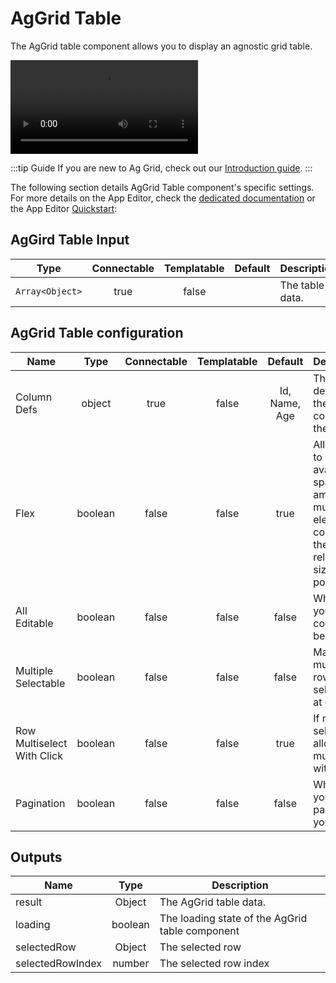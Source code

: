 

# AgGrid Table

The AgGrid table component allows you to display an agnostic grid table.

<video
    className="border-2 rounded-xl object-cover w-full h-full dark:border-gray-800"
    autoPlay
    controls
    src="/videos/aggrid_table.mp4"
    alt="aggrid table"
/>
<br/>

:::tip Guide
If you are new to Ag Grid, check out our [Introduction guide](../../misc/9_guides/aggrid_table/index.md).
:::

The following section details AgGrid Table component's specific settings. For more details on the App Editor, check the [dedicated documentation](../0_app_editor/index.mdx) or the App Editor [Quickstart](../../getting_started/7_apps_quickstart/index.mdx):

<div class="grid grid-cols-2 gap-6 mb-4">
    <DocCard
        color="orange"
        title="App Editor Documentation"
        description="The app editor is a low-code builder to create custom User Interfaces with components linked to runnables (scripts & flows)."
        href="/docs/apps/app_editor"
    />
    <DocCard
        color="orange"
        title="Apps Quickstart"
        description="Learn how to build your first app in a matter of minutes."
        href="/docs/getting_started/apps_quickstart"
    />
</div>

## AgGird Table Input

|      Type       | Connectable | Templatable | Default | Description     |
| :-------------: | :---------: | :---------: | :-----: | --------------- |
| `Array<Object>` |    true     |    false    |         | The table data. |

## AgGrid Table configuration

| Name                       |  Type   | Connectable | Templatable |    Default    | Description                                                                                                     |
| -------------------------- | :-----: | :---------: | :---------: | :-----------: | --------------------------------------------------------------------------------------------------------------- |
| Column Defs                | object  |    true     |    false    | Id, Name, Age | The definition of the columns & their name.                                                                     |
| Flex                       | boolean |    false    |    false    |     true      | Allows you to distribute available space among multiple elements to control their relative sizes and positions. |
| All Editable               | boolean |    false    |    false    |     false     | Whether you want all columns to be editable.                                                                    |
| Multiple Selectable        | boolean |    false    |    false    |     false     | Make multiple rows selectable at once.                                                                          |
| Row Multiselect With Click | boolean |    false    |    false    |     true      | If multiple selectable, allow multiselect with click.                                                           |
| Pagination                 | boolean |    false    |    false    |     false     | Whether you want pages on your table.                                                                           |

## Outputs

| Name             |  Type   | Description                                     |
| ---------------- | :-----: | ----------------------------------------------- |
| result           | Object  | The AgGrid table data.                          |
| loading          | boolean | The loading state of the AgGrid table component |
| selectedRow      | Object  | The selected row                                |
| selectedRowIndex | number  | The selected row index                          |
